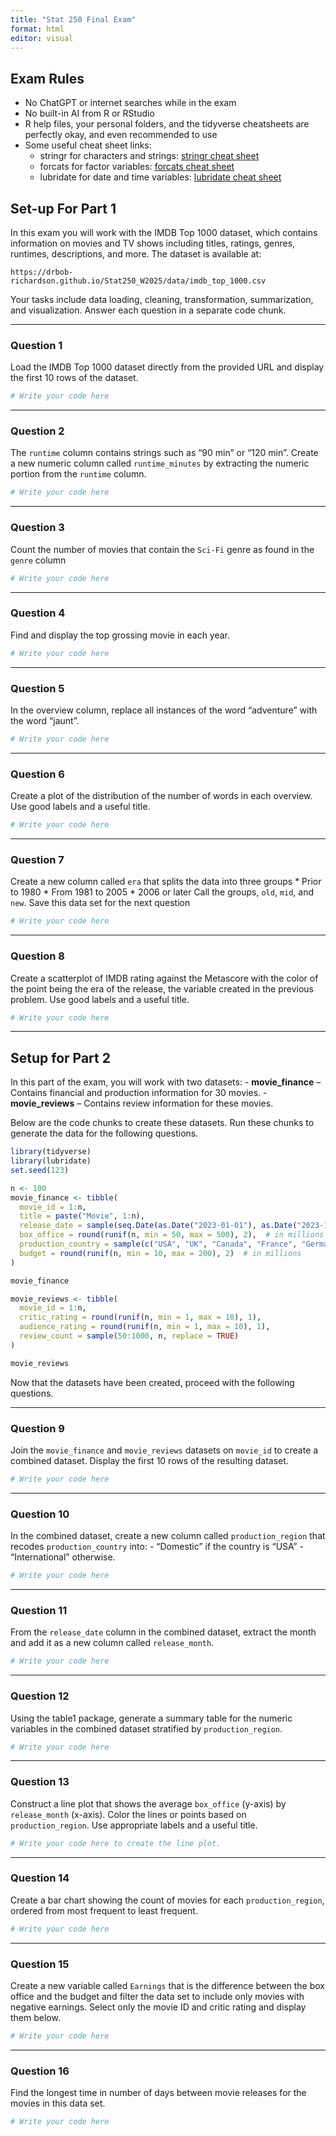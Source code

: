```yaml
---
title: "Stat 250 Final Exam"
format: html
editor: visual
---
```


## Exam Rules

-   No ChatGPT or internet searches while in the exam
-   No built-in AI from R or RStudio
-   R help files, your personal folders, and the tidyverse cheatsheets are perfectly okay, and even recommended to use
-   Some useful cheat sheet links:
    -   stringr for characters and strings: [stringr cheat sheet](https://rstudio.github.io/cheatsheets/html/strings.html?_gl=1*1egbnc1*_ga*MTI5MTE3MjM0MS4xNzQzNDQ3MTAy*_ga_2C0WZ1JHG0*MTc0NTI1Njc5NS41LjAuMTc0NTI1Njc5NS4wLjAuMA..)
    -   forcats for factor variables: [forcats cheat sheet](https://rstudio.github.io/cheatsheets/html/factors.html?_gl=1*73ogpb*_ga*MTI5MTE3MjM0MS4xNzQzNDQ3MTAy*_ga_2C0WZ1JHG0*MTc0NTI1Njc5NS41LjAuMTc0NTI1Njc5NS4wLjAuMA..)
    -   lubridate for date and time variables: [lubridate cheat sheet](https://rstudio.github.io/cheatsheets/html/lubridate.html?_gl=1*yuxrh1*_ga*MTI5MTE3MjM0MS4xNzQzNDQ3MTAy*_ga_2C0WZ1JHG0*MTc0NTI1Njc5NS41LjAuMTc0NTI1Njc5NS4wLjAuMA..)

## Set-up For Part 1

In this exam you will work with the IMDB Top 1000 dataset, which contains information on movies and TV shows including titles, ratings, genres, runtimes, descriptions, and more. The dataset is available at:

`https://drbob-richardson.github.io/Stat250_W2025/data/imdb_top_1000.csv`

Your tasks include data loading, cleaning, transformation, summarization, and visualization. Answer each question in a separate code chunk.

------------------------------------------------------------------------

### Question 1

Load the IMDB Top 1000 dataset directly from the provided URL and display the first 10 rows of the dataset.

```r
# Write your code here
```

------------------------------------------------------------------------

### Question 2

The `runtime` column contains strings such as "90 min" or "120 min". Create a new numeric column called `runtime_minutes` by extracting the numeric portion from the `runtime` column.

```r
# Write your code here
```

------------------------------------------------------------------------

### Question 3

Count the number of movies that contain the `Sci-Fi` genre as found in the `genre` column

```r
# Write your code here
```

------------------------------------------------------------------------

### Question 4

Find and display the top grossing movie in each year.

```r
# Write your code here
```

------------------------------------------------------------------------

### Question 5

In the overview column, replace all instances of the word "adventure" with the word "jaunt".

```r
# Write your code here
```

------------------------------------------------------------------------

### Question 6

Create a plot of the distribution of the number of words in each overview. Use good labels and a useful title.

```r
# Write your code here
```

------------------------------------------------------------------------

### Question 7

Create a new column called `era` that splits the data into three groups \* Prior to 1980 \* From 1981 to 2005 \* 2006 or later Call the groups, `old`, `mid`, and `new`. Save this data set for the next question

```r
# Write your code here
```

------------------------------------------------------------------------

### Question 8

Create a scatterplot of IMDB rating against the Metascore with the color of the point being the era of the release, the variable created in the previous problem. Use good labels and a useful title.

```r
# Write your code here
```

------------------------------------------------------------------------

## Setup for Part 2

In this part of the exam, you will work with two datasets: - **movie_finance** – Contains financial and production information for 30 movies. - **movie_reviews** – Contains review information for these movies.

Below are the code chunks to create these datasets. Run these chunks to generate the data for the following questions.

```r
library(tidyverse)
library(lubridate)
set.seed(123)

n <- 100
movie_finance <- tibble(
  movie_id = 1:n,
  title = paste("Movie", 1:n),
  release_date = sample(seq.Date(as.Date("2023-01-01"), as.Date("2023-12-31"), by="day"), n),
  box_office = round(runif(n, min = 50, max = 500), 2),  # in millions
  production_country = sample(c("USA", "UK", "Canada", "France", "Germany"), n, replace = TRUE),
  budget = round(runif(n, min = 10, max = 200), 2)  # in millions
)

movie_finance
```

```r
movie_reviews <- tibble(
  movie_id = 1:n,
  critic_rating = round(runif(n, min = 1, max = 10), 1),
  audience_rating = round(runif(n, min = 1, max = 10), 1),
  review_count = sample(50:1000, n, replace = TRUE)
)

movie_reviews
```

Now that the datasets have been created, proceed with the following questions.

------------------------------------------------------------------------

### Question 9

Join the `movie_finance` and `movie_reviews` datasets on `movie_id` to create a combined dataset. Display the first 10 rows of the resulting dataset.

```r
# Write your code here
```

------------------------------------------------------------------------

### Question 10

In the combined dataset, create a new column called `production_region` that recodes `production_country` into: - "Domestic" if the country is "USA" - "International" otherwise.

```r
# Write your code here
```

------------------------------------------------------------------------

### Question 11

From the `release_date` column in the combined dataset, extract the month and add it as a new column called `release_month`.

```r
# Write your code here
```

------------------------------------------------------------------------

### Question 12

Using the table1 package, generate a summary table for the numeric variables in the combined dataset stratified by `production_region`.

```r
# Write your code here 
```

------------------------------------------------------------------------

### Question 13

Construct a line plot that shows the average `box_office` (y-axis) by `release_month` (x-axis). Color the lines or points based on `production_region`. Use appropriate labels and a useful title.

```r
# Write your code here to create the line plot.
```

------------------------------------------------------------------------

### Question 14

Create a bar chart showing the count of movies for each `production_region`, ordered from most frequent to least frequent.

```r
# Write your code here
```

------------------------------------------------------------------------

### Question 15

Create a new variable called `Earnings` that is the difference between the box office and the budget and filter the data set to include only movies with negative earnings. Select only the movie ID and critic rating and display them below.

```r
# Write your code here
```

------------------------------------------------------------------------

### Question 16

Find the longest time in number of days between movie releases for the movies in this data set.

```r
# Write your code here
```
